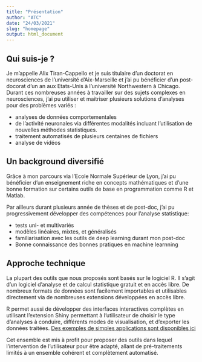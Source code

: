```yaml
---
title: "Présentation"
author: "ATC"
date: "24/03/2021"
slug: "homepage"
output: html_document
---
```


<!-- ## Services -->
<!-- Nous proposons des services personnalisés d'analyse de données de type variés. Nous développons des solutions adaptées et spécifiques à chaque demande. -->

<!--   - Visualisations de données complexes -->
<!--   - Extraction et mise en forme automatique -->
<!--   - Analyse dynamique sur applications Shiny -->
<!--   - Utilisation de modèles de machine learning et deep learning  -->
<!--   - Interface intuitive et facile d'accès  -->

<!-- Des exemples d'outils que nous proposons sont disponibles [ici](http://localhost:4321/shiny/) -->

<!-- ## A qui s'adressent nos services ? -->
<!-- Les solutions proposées ici s'adressent avant tout aux entreprises de taille variable, collectivitées ou agriculteurs qui peuvent avoir des besoins ponctuels en traitement et analyse de données.  -->

<!-- Des solutions à plus grande échelle peuvent également être proposées. -->

## Qui suis-je ?
Je m'appelle Alix Tiran-Cappello et je suis titulaire d'un doctorat en neurosciences de l'université d'Aix-Marseille et j'ai pu bénéficier d'un post-docorat d'un an aux Etats-Unis à l'université Northwestern à Chicago. Durant ces nombreuses années à travailler sur des sujets complexes en neurosciences, j'ai pu utiliser et maitriser plusieurs solutions d'analyses pour des problèmes variés : 

  - analyses de données comportementales
  - de l'activité neuronales via différentes modalités incluant l'utilisation de nouvelles méthodes statistiques.
  - traitement automatisés de plusieurs centaines de fichiers
  - analyse de vidéos

##  Un background diversifié
Grâce à mon parcours via l'Ecole Normale Supérieur de Lyon, j'ai pu bénéficier d'un enseignement riche en concepts mathématiques et d'une bonne formation sur certains outils de base en programmation comme R et Matlab.

Par ailleurs durant plusieurs année de thèses et de post-doc, j'ai pu progressivement développer des compétences pour l'analyse statistique:

  - tests uni- et multivariés
  - modèles linéaires, mixtes, et généralisés
  - familiarisation avec les outils de deep learning durant mon post-doc
  - Bonne connaissance des bonnes pratiques en machine learnning

## Approche technique
La plupart des outils que nous proposés sont basés sur le logiciel R. Il s'agit d'un logiciel d'analyse et de calcul statistique gratuit et en accès libre. De nombreux formats de données sont facilement importables et utilisables directement via de nombreuses extensions développées en accès libre.

R permet aussi de développer des interfaces interactives complètes en utilisant l'extension Shiny permettant à l'utilisateur de choisir le type d'analyses à conduire, différents modes de visualisation, et d'exporter les données traitées. [Des exemples de simples applications sont disponibles ici](https://site.atc-data.fr/shiny/)

Cet ensemble est mis à profit pour proposer des outils dans lequel l'intervention de l'utilisateur pour être adapté, allant de pré-traitements limités à un ensemble cohérent et complètement automatisé.
